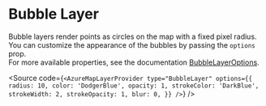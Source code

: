 


<Meta of={BubbleLayerStories} />

# Bubble Layer

Bubble layers render points as circles on the map with a fixed pixel radius.<br/>
You can customize the appearance of the bubbles by passing the `options` prop.<br/>
For more available properties, see the documentation [BubbleLayerOptions](https://learn.microsoft.com/en-us/javascript/api/azure-maps-control/atlas.bubblelayeroptions?view=azure-maps-typescript-latest).

<BubbleLayer/>

<Source code={`
<AzureMapLayerProvider
    type="BubbleLayer"
    options={{
        radius: 10,
        color: 'DodgerBlue',
        opacity: 1,
        strokeColor: 'DarkBlue',
        strokeWidth: 2,
        strokeOpacity: 1,
        blur: 0,
    }}
/>
`} />
